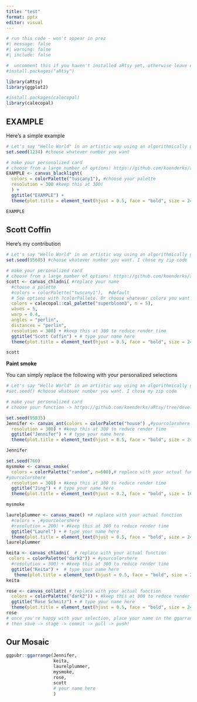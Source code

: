 ```yaml
---
title: "test"
format: pptx
editor: visual
---
```


```r
# run this code - won't appear in prez
#| message: false
#| warning: false
#| include: false

#  uncomment this if you haven't installed aRtsy yet, otherwise leave commented out
#install.packages("aRtsy") 

library(aRtsy)
library(ggplot2)

#install.packages(calecopal)
library(calecopal)
```

## EXAMPLE

Here's a simple example

```r
# Let's say "Hello World" in an artistic way using an algorithmically generated manner!
set.seed(1234) #choose whatever number you want

# make your personalized card 
# choose from a large number of options! https://github.com/koenderks/aRtsy/tree/development
EXAMPLE <- canvas_blacklight(
  colors = colorPalette("tuscany1"), #choose your palette
  resolution = 300 #keep this at 300!
  ) +
  ggtitle("EXAMPLE") +
  theme(plot.title = element_text(hjust = 0.5, face = "bold", size = 24)) # keep this for nice formatting

EXAMPLE
```

## Scott Coffin

Here's my contribution

```r
# Let's say "Hello World" in an artistic way using an algorithmically generated manner!
set.seed(95605) #choose whatever number you want. I chose my zip code

# make your personalized card 
# choose from a large number of options! https://github.com/koenderks/aRtsy/tree/development
scott <- canvas_chladni( #replace your name
  #choose a palette 
  #colors = colorPalette("tuscany1"),  #default
  # See options with ?colorPallete. Or choose whatever colors you want with names/hex codes/other packages!
  colors = calecopal::cal_palette("superbloom3", n = 5),
  waves = 5,
  warp = 0.4,
  angles = "perlin",
  distances = "perlin",
  resolution = 300) + #keep this at 300 to reduce render time
  ggtitle("Scott Coffin") + # type your name here
  theme(plot.title = element_text(hjust = 0.5, face = "bold", size = 24)) # keep this for nice formatting

scott
```

**Paint smoke**

You can simply replace the following with your personalized selections

```r
# Let's say "Hello World" in an artistic way using an algorithmically generated manner!
#set.seed() #choose whatever number you want. I chose my zip code

# make your personalized card 
# choose your function -> https://github.com/koenderks/aRtsy/tree/development

set.seed(95835)
Jennifer <- canvas_ant(colors = colorPalette("house") ,#yourcolorshere
  resolution = 300) + #keep this at 300 to reduce render time
  ggtitle("Jennifer") + # type your name here
  theme(plot.title = element_text(hjust = 0.5, face = "bold", size = 24)) # keep this for nice formatting

Jennifer

set.seed(760)
mysmoke <- canvas_smoke(
  colors = colorPalette("random", n=600),# replace with your actual function
#yourcolorshere
  resolution = 300) + #keep this at 300 to reduce render time
  ggtitle("Jing") + # type your name here
  theme(plot.title = element_text(hjust = 0.2, face = "bold", size = 16)) # keep this for nice formatting

mysmoke

laurelplummer <- canvas_maze() +# replace with your actual function
  #colors = ,#yourcolorshere
  #resolution = 200) + #keep this at 300 to reduce render time
  ggtitle("Laurel") + # type your name here
  theme(plot.title = element_text(hjust = 0.5, face = "bold", size = 24)) # keep this for nice formatting
laurelplummer

keita <- canvas_chladni(  # replace with your actual function
 colors = colorPalette("dark2")) + #yourcolorshere
  #resolution = 300) + #keep this at 300 to reduce render time
  ggtitle("Keita") +  # type your name here
   theme(plot.title = element_text(hjust = 0.5, face = "bold", size = 24)) # keep this for nice formatting
keita

rose <- canvas_collatz( # replace with your actual function
  colors = colorPalette("dark2")) + #keep this at 300 to reduce render time
  ggtitle("Rose Schmitz") + # type your name here
  theme(plot.title = element_text(hjust = 0.5, face = "bold", size = 24)) # keep this for nice formatting
rose
# once you're happy with your selection, place your name in the ggarrange below
# then save -> stage -> commit -> pull -> push!
```

## Our Mosaic

```r
ggpubr::ggarrange(Jennifer,
                  keita,
                  laurelplummer,
                  mysmoke,
                  rose,
                  scott
                  # your name here
                  )


```
